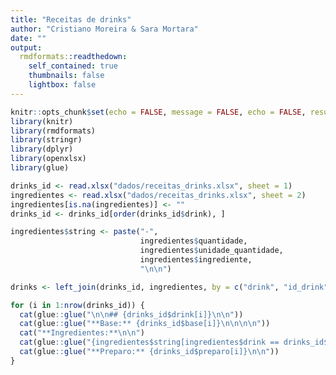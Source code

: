 ```yaml
---
title: "Receitas de drinks"
author: "Cristiano Moreira & Sara Mortara"
date: ""
output:
  rmdformats::readthedown:
    self_contained: true
    thumbnails: false
    lightbox: false
---
```


```r
knitr::opts_chunk$set(echo = FALSE, message = FALSE, echo = FALSE, results = 'asis')
library(knitr)
library(rmdformats)
library(stringr)
library(dplyr)
library(openxlsx)
library(glue)
```

```r
drinks_id <- read.xlsx("dados/receitas_drinks.xlsx", sheet = 1)
ingredientes <- read.xlsx("dados/receitas_drinks.xlsx", sheet = 2)
ingredientes[is.na(ingredientes)] <- ""
drinks_id <- drinks_id[order(drinks_id$drink), ]

ingredientes$string <- paste("-", 
                             ingredientes$quantidade, 
                             ingredientes$unidade_quantidade, 
                             ingredientes$ingrediente,  
                             "\n\n")

drinks <- left_join(drinks_id, ingredientes, by = c("drink", "id_drink"))
```


```r
for (i in 1:nrow(drinks_id)) {
  cat(glue::glue("\n\n## {drinks_id$drink[i]}\n\n"))
  cat(glue::glue("**Base:** {drinks_id$base[i]}\n\n\n\n"))
  cat("**Ingredientes:**\n\n")
  cat(glue::glue("{ingredientes$string[ingredientes$drink == drinks_id$drink[i]]}\n\n\n\n"))
  cat(glue::glue("**Preparo:** {drinks_id$preparo[i]}\n\n"))
}
```

